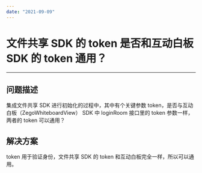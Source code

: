 ```yaml
---
date: "2021-09-09"
---
```

# 文件共享 SDK 的 token 是否和互动白板 SDK 的 token 通用？

- - -

## 问题描述
集成文件共享 SDK 进行初始化的过程中，其中有个关键参数 token，是否与互动白板（ZegoWhiteboardView） SDK 中 loginRoom 接口里的 token 参数一样，两者的 token 可以通用？

## 解决方案
token 用于验证身份，文件共享 SDK 的 token 和互动白板完全一样，所以可以通用。
